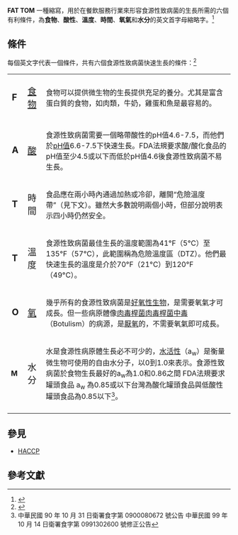 {{Food safety}}
'''FAT TOM''' 一種縮寫，用於在餐飲服務行業來形容食源性致病菌的生長所需的六個有利條件，為'''食物'''、'''酸性'''、'''溫度'''、'''時間'''、'''氧氣'''和'''水分'''的英文首字母縮略字。<ref>{{cite book|title=Servsafe Essentials Fifth Edition|year=2008|isbn=978-1-58280-224-4|pages=27}}</ref>

== 條件 ==
每個英文字代表一個條件，共有六個食源性致病菌快速生長的條件：<ref>{{cite web |url=http://www.extension.iastate.edu/foodsafety/Lesson/L4/L4p1.html |title=Food safety lessons: FAT TOM |publisher=[[Iowa_State_University|Iowa State University]], University Extension school |deadurl=yes |archiveurl=https://web.archive.org/web/20080818124234/http://www.extension.iastate.edu/foodsafety/lesson/L4/L4p1.html |archivedate=2008-08-18 |accessdate=2013-07-14 }}</ref>

{|style="align:center; border:1px solid black;"
|-
|style="width=25%; font-size: 125%;"|'''F'''
|style="width=35%; font-size: 125%;"|[[食物|食物]]
|食物可以提供微生物的生長提供充足的養分。尤其是富含蛋白質的食物，如肉類，牛奶，雞蛋和魚是最容易的。
|-
|style="width=25%; font-size: 125%;"|'''A'''
|style="width=35%; font-size: 125%;"|[[酸|酸]]
|食源性致病菌需要一個略帶酸性的pH值4.6-7.5，而他們於[[pH值|pH值]]6.6-7.5下快速生長。FDA法規要求酸/酸化食品的pH值至少4.5或以下而低於pH值4.6後食源性致病菌不易生長。
|-
|style="width=25%; font-size: 125%;"|'''T'''
|style="width=35%; font-size: 125%;"|時間
|食品應在兩小時內通過加熱或冷卻，離開“危險溫度帶”（見下文）。雖然大多數說明兩個小時，但部分說明表示四小時仍然安全。
|-
|style="width=25%; font-size: 125%;"|'''T'''
|style="width=35%; font-size: 125%;"|溫度
|食源性致病菌最佳生長的溫度範圍為41°F（5°C）至135°F（57°C），此範圍稱為危險溫度區（DTZ）。他們最快速生長的溫度是介於70°F（21°C）到120°F（49°C）。
|-
|style="width=25%; font-size: 125%;"|'''O'''
|style="width=35%; font-size: 125%;"|[[氧|氧]]
|幾乎所有的食源性致病菌是[[好氧性生物|好氧性生物]]，是需要氧氣才可成長。但一些病原體像[[肉毒桿菌|肉毒桿菌]][[肉毒桿菌中毒|肉毒桿菌中毒]]（Botulism）的病源，是[[厭氧生物|厭氧]]的，不需要氧氣即可成長。
|-
|style="width=25%; font size: 125%;"|'''M'''
|style="width=35%; font-size: 125%;"|水分
|水是食源性病原體生長必不可少的，[[水活性|水活性]]（a<sub>w</sub>）是衡量微生物可使用的自由水分子，以0到1.0來表示。食源性致病菌於食物生長最好的a<sub>w</sub>為1.0和0.86之間 FDA法規要求罐頭食品 a<sub>w</sub> 為0.85或以下台灣為酸化罐頭食品與低酸性罐頭食品為0.85以下<ref>中華民國 90 年 10 月 31 日衛署食字第 0900080672 號公告 中華民國 99 年 10 月 14 日衛署食字第 0991302600 號修正公告</ref>。
|-
|}

==參見==
* [[危害分析重要管制點|HACCP]]

==參考文獻==
{{Reflist}}
{{Portal|飲食}}